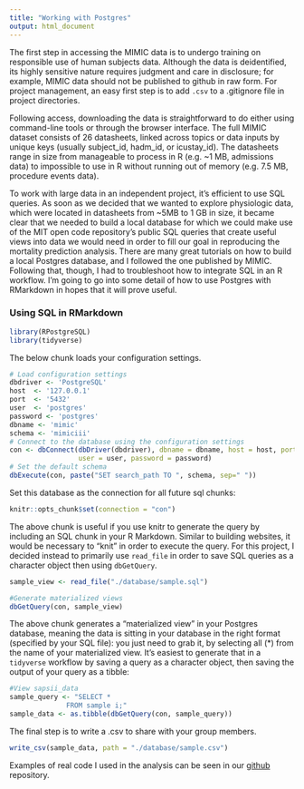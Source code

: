 ```yaml
---
title: "Working with Postgres"
output: html_document
---
```


The first step in accessing the MIMIC data is to undergo training on responsible use of human subjects data. Although the data is deidentified, its highly sensitive nature requires judgment and care in disclosure; for example, MIMIC data should not be published to github in raw form. For project management, an easy first step is to add `.csv` to a .gitignore file in project directories.

Following access, downloading the data is straightforward to do either using command-line tools or through the browser interface. The full MIMIC dataset consists of 26 datasheets, linked across topics or data inputs by unique keys (usually subject_id, hadm_id, or icustay_id). The datasheets range in size from manageable to process in R (e.g. ~1 MB, admissions data) to impossible to use in R without running out of memory (e.g. 7.5 MB, procedure events data).

To work with large data in an independent project, it's efficient to use SQL queries. As soon as we decided that we wanted to explore physiologic data, which were located in datasheets from ~5MB to 1 GB in size, it became clear that we needed to build a local database for which we could make use of the MIT open code repository's public SQL queries that create useful views into data we would need in order to fill our goal in reproducing the mortality prediction analysis. There are many great tutorials on how to build a local Postgres database, and I followed the one published by MIMIC. Following that, though, I had to troubleshoot how to integrate SQL in an R workflow. I'm going to go into some detail of how to use Postgres with RMarkdown in hopes that it will prove useful.

### Using SQL in RMarkdown

```r
library(RPostgreSQL)
library(tidyverse)
```

The below chunk loads your configuration settings.

```r
# Load configuration settings
dbdriver <- 'PostgreSQL'
host  <- '127.0.0.1'
port  <- '5432'
user  <- 'postgres'
password <- 'postgres'
dbname <- 'mimic'
schema <- 'mimiciii'
# Connect to the database using the configuration settings
con <- dbConnect(dbDriver(dbdriver), dbname = dbname, host = host, port = port, 
                 user = user, password = password)
# Set the default schema
dbExecute(con, paste("SET search_path TO ", schema, sep=" "))
```

Set this database as the connection for all future sql chunks:

```r
knitr::opts_chunk$set(connection = "con")
```

The above chunk is useful if you use knitr to generate the query by including an SQL chunk in your R Markdown. Similar to building websites, it would be necessary to "knit" in order to execute the query. For this project, I decided instead to primarily use `read_file` in order to save SQL queries as a character object then using `dbGetQuery`.

```r
sample_view <- read_file("./database/sample.sql")

#Generate materialized views
dbGetQuery(con, sample_view)

```

The above chunk generates a "materialized view" in your Postgres database, meaning the data is sitting in your database in the right format (specified by your SQL file): you just need to grab it, by selecting all (*) from the name of your materialized view. It's easiest to generate that in a `tidyverse` workflow by saving a query as a character object, then saving the output of your query as a tibble:

```r
#View sapsii_data
sample_query <- "SELECT *
              FROM sample i;"
sample_data <- as.tibble(dbGetQuery(con, sample_query))
```

The final step is to write a .csv to share with your group members.

```r
write_csv(sample_data, path = "./database/sample.csv")
```

Examples of real code I used in the analysis can be seen in our [github](https://github.com/lauracosgrove/p8105_final-project) repository.